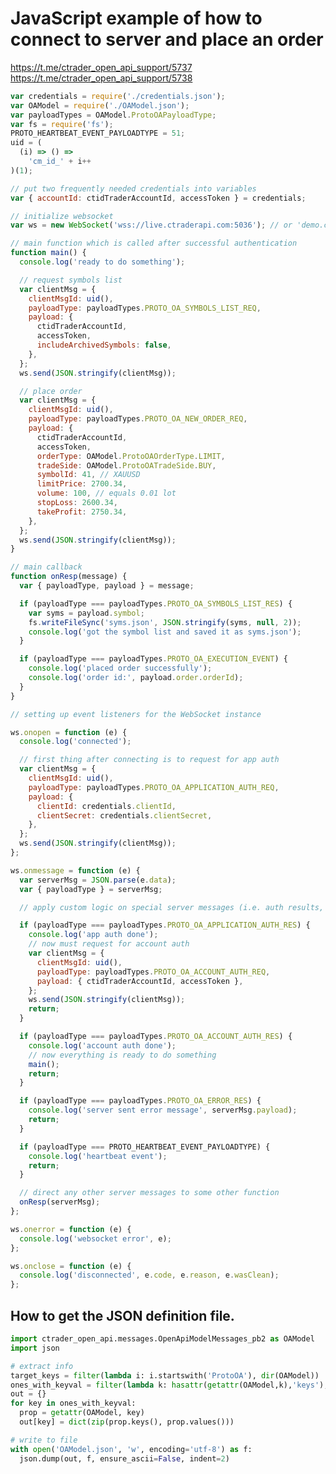 # JavaScript example of how to connect to server and place an order

https://t.me/ctrader_open_api_support/5737  
https://t.me/ctrader_open_api_support/5738

```javascript
var credentials = require('./credentials.json');
var OAModel = require('./OAModel.json');
var payloadTypes = OAModel.ProtoOAPayloadType;
var fs = require('fs');
PROTO_HEARTBEAT_EVENT_PAYLOADTYPE = 51;
uid = (
  (i) => () =>
    'cm_id_' + i++
)(1);

// put two frequently needed credentials into variables
var { accountId: ctidTraderAccountId, accessToken } = credentials;

// initialize websocket
var ws = new WebSocket('wss://live.ctraderapi.com:5036'); // or 'demo.ctraderapi.com:5036'

// main function which is called after successful authentication
function main() {
  console.log('ready to do something');

  // request symbols list
  var clientMsg = {
    clientMsgId: uid(),
    payloadType: payloadTypes.PROTO_OA_SYMBOLS_LIST_REQ,
    payload: {
      ctidTraderAccountId,
      accessToken,
      includeArchivedSymbols: false,
    },
  };
  ws.send(JSON.stringify(clientMsg));

  // place order
  var clientMsg = {
    clientMsgId: uid(),
    payloadType: payloadTypes.PROTO_OA_NEW_ORDER_REQ,
    payload: {
      ctidTraderAccountId,
      accessToken,
      orderType: OAModel.ProtoOAOrderType.LIMIT,
      tradeSide: OAModel.ProtoOATradeSide.BUY,
      symbolId: 41, // XAUUSD
      limitPrice: 2700.34,
      volume: 100, // equals 0.01 lot
      stopLoss: 2600.34,
      takeProfit: 2750.34,
    },
  };
  ws.send(JSON.stringify(clientMsg));
}

// main callback
function onResp(message) {
  var { payloadType, payload } = message;

  if (payloadType === payloadTypes.PROTO_OA_SYMBOLS_LIST_RES) {
    var syms = payload.symbol;
    fs.writeFileSync('syms.json', JSON.stringify(syms, null, 2));
    console.log('got the symbol list and saved it as syms.json');
  }

  if (payloadType === payloadTypes.PROTO_OA_EXECUTION_EVENT) {
    console.log('placed order successfully');
    console.log('order id:', payload.order.orderId);
  }
}

// setting up event listeners for the WebSocket instance

ws.onopen = function (e) {
  console.log('connected');

  // first thing after connecting is to request for app auth
  var clientMsg = {
    clientMsgId: uid(),
    payloadType: payloadTypes.PROTO_OA_APPLICATION_AUTH_REQ,
    payload: {
      clientId: credentials.clientId,
      clientSecret: credentials.clientSecret,
    },
  };
  ws.send(JSON.stringify(clientMsg));
};

ws.onmessage = function (e) {
  var serverMsg = JSON.parse(e.data);
  var { payloadType } = serverMsg;

  // apply custom logic on special server messages (i.e. auth results, errors, heartbeat events)

  if (payloadType === payloadTypes.PROTO_OA_APPLICATION_AUTH_RES) {
    console.log('app auth done');
    // now must request for account auth
    var clientMsg = {
      clientMsgId: uid(),
      payloadType: payloadTypes.PROTO_OA_ACCOUNT_AUTH_REQ,
      payload: { ctidTraderAccountId, accessToken },
    };
    ws.send(JSON.stringify(clientMsg));
    return;
  }

  if (payloadType === payloadTypes.PROTO_OA_ACCOUNT_AUTH_RES) {
    console.log('account auth done');
    // now everything is ready to do something
    main();
    return;
  }

  if (payloadType === payloadTypes.PROTO_OA_ERROR_RES) {
    console.log('server sent error message', serverMsg.payload);
    return;
  }

  if (payloadType === PROTO_HEARTBEAT_EVENT_PAYLOADTYPE) {
    console.log('heartbeat event');
    return;
  }

  // direct any other server messages to some other function
  onResp(serverMsg);
};

ws.onerror = function (e) {
  console.log('websocket error', e);
};

ws.onclose = function (e) {
  console.log('disconnected', e.code, e.reason, e.wasClean);
};
```

## How to get the JSON definition file.

```py
import ctrader_open_api.messages.OpenApiModelMessages_pb2 as OAModel
import json

# extract info
target_keys = filter(lambda i: i.startswith('ProtoOA'), dir(OAModel))
ones_with_keyval = filter(lambda k: hasattr(getattr(OAModel,k),'keys'), target_keys)
out = {}
for key in ones_with_keyval:
  prop = getattr(OAModel, key)
  out[key] = dict(zip(prop.keys(), prop.values()))

# write to file
with open('OAModel.json', 'w', encoding='utf-8') as f:
  json.dump(out, f, ensure_ascii=False, indent=2)
```
